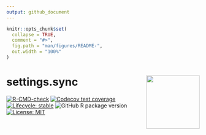```yaml
---
output: github_document
---
```


<!-- README.md is generated from README.Rmd. Please edit that file -->

```r
knitr::opts_chunk$set(
  collapse = TRUE,
  comment = "#>",
  fig.path = "man/figures/README-",
  out.width = "100%"
)
```

# settings.sync <img src='man/figures/logo.png' align="right" height="139" />

<!-- badges: start -->
[![R-CMD-check](https://github.com/tjpalanca/settings.sync/workflows/R-CMD-check/badge.svg)](https://github.com/tjpalanca/settings.sync/actions)
[![Codecov test coverage](https://codecov.io/gh/tjpalanca/settings.sync/branch/master/graph/badge.svg)](https://codecov.io/gh/tjpalanca/settings.sync?branch=master)
[![Lifecycle: stable](https://img.shields.io/badge/lifecycle-stable-brightgreen.svg)](https://lifecycle.r-lib.org/articles/stages.html#stable)
![GitHub R package version](https://img.shields.io/github/r-package/v/tjpalanca/settings.sync)
[![License: MIT](https://img.shields.io/badge/License-MIT-yellow.svg)](https://opensource.org/licenses/MIT)
<!-- badges: end -->
